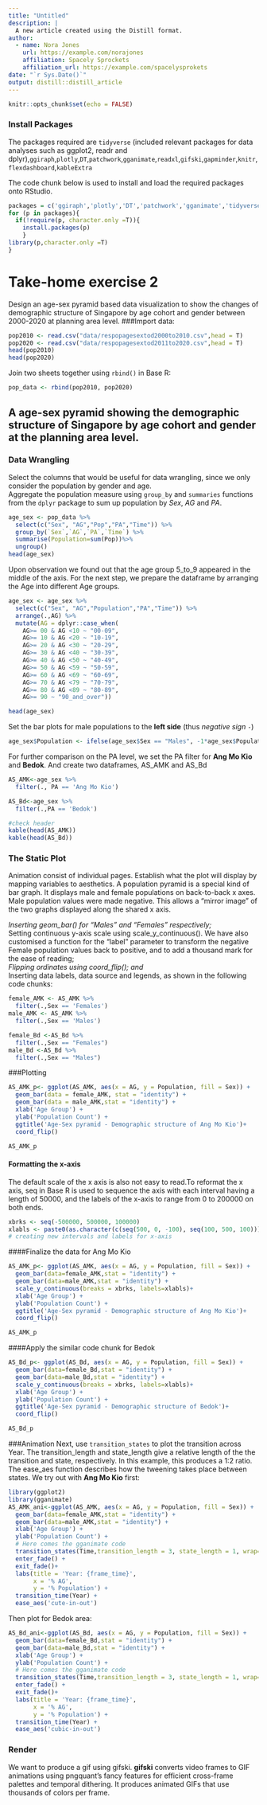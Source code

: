 ```yaml
---
title: "Untitled"
description: |
  A new article created using the Distill format.
author:
  - name: Nora Jones 
    url: https://example.com/norajones
    affiliation: Spacely Sprockets
    affiliation_url: https://example.com/spacelysprokets
date: "`r Sys.Date()`"
output: distill::distill_article
---
```


```r
knitr::opts_chunk$set(echo = FALSE)
```

### Install Packages
The packages required are `tidyverse` (included relevant packages for data analyses such as ggplot2, readr and dplyr),`ggiraph`,`plotly`,`DT`,`patchwork`,`gganimate`,`readxl`,`gifski`,`gapminder`,`knitr`,`flexdashboard`,`kableExtra`

The code chunk below is used to install and load the required packages onto RStudio.
```r
packages = c('ggiraph','plotly','DT','patchwork','gganimate','tidyverse','readxl','gifski','gapminder','knitr','flexdashboard')
for (p in packages){
  if(!require(p, character.only =T)){
    install.packages(p)
    }
library(p,character.only =T)
}
```

# **Take-home exercise 2**
Design an age-sex pyramid based data visualization to show the changes of demographic structure of Singapore by age cohort and gender between 2000-2020 at planning area level.
###Import data:
```r
pop2010 <- read.csv("data/respopagesextod2000to2010.csv",head = T)
pop2020 <- read.csv("data/respopagesextod2011to2020.csv",head = T)
head(pop2010)
head(pop2020)
```
Join two sheets together using `rbind()` in Base R:
```r
pop_data <- rbind(pop2010, pop2020)
```

## A age-sex pyramid showing the demographic structure of Singapore by age cohort and gender at the planning area level. 
### Data Wrangling  
Select the columns that would be useful for data wrangling, since we only consider the population by gender and age.<br>
Aggregate the population measure using `group_by` and `summaries` functions from the `dplyr` package to sum up population by *Sex*, *AG* and *PA*. <Edit later> 

```r
age_sex <- pop_data %>% 
  select(c("Sex", "AG","Pop","PA","Time")) %>%
  group_by(`Sex`,`AG`,`PA`,`Time`) %>% 
  summarise(Population=sum(Pop))%>%
  ungroup()
head(age_sex)
```

Upon observation we found out that the age group 5_to_9 appeared in the middle of the axis. For the next step, we prepare the dataframe by arranging the Age into different Age groups.

```r
age_sex <- age_sex %>%
  select(c("Sex", "AG","Population","PA","Time")) %>%
  arrange(.,AG) %>%
  mutate(AG = dplyr::case_when(
    AG>= 00 & AG <10 ~ "00-09",
    AG>= 10 & AG <20 ~ "10-19",
    AG>= 20 & AG <30 ~ "20-29",
    AG>= 30 & AG <40 ~ "30-39",
    AG>= 40 & AG <50 ~ "40-49",   
    AG>= 50 & AG <59 ~ "50-59",
    AG>= 60 & AG <69 ~ "60-69",
    AG>= 70 & AG <79 ~ "70-79",
    AG>= 80 & AG <89 ~ "80-89",
    AG>= 90 ~ "90_and_over"))

head(age_sex)
```
Set the bar plots for male populations to the **left side** (thus *negative sign* `-`)  
```r
age_sex$Population <- ifelse(age_sex$Sex == "Males", -1*age_sex$Population, age_sex$Population)
```
For further comparison on the PA level, we set the PA filter for **Ang Mo Kio** and **Bedok**. And create two dataframes, AS_AMK and AS_Bd
```r
AS_AMK<-age_sex %>%
  filter(., PA == 'Ang Mo Kio')

AS_Bd<-age_sex %>%
  filter(.,PA == 'Bedok')

#check header
kable(head(AS_AMK))
kable(head(AS_Bd))
```

### The Static Plot
Animation consist of individual pages. 
Establish what the plot will display by mapping variables to aesthetics. A population pyramid is a special kind of bar graph. It displays male and female populations on back-to-back x axes. <br>
Male population values were made negative. This allows a “mirror image” of the two graphs displayed along the shared x axis. <br>

*Inserting geom_bar() for “Males” and “Females” respectively;<br>
*Setting continuous y-axis scale using scale_y_continuous(). We have also customised a function for the “label” parameter to transform the negative Female population values back to positive, and to add a thousand mark for the ease of reading;<br>
*Flipping ordinates using coord_flip(); and<br>
*Inserting data labels, data source and legends, as shown in the following code chunks:
```r
female_AMK <- AS_AMK %>%
  filter(.,Sex == 'Females')
male_AMK <- AS_AMK %>%
  filter(.,Sex == 'Males')

female_Bd <-AS_Bd %>% 
  filter(.,Sex == "Females")
male_Bd <-AS_Bd %>%
  filter(.,Sex == "Males")
```

###Plotting
```r
AS_AMK_p<- ggplot(AS_AMK, aes(x = AG, y = Population, fill = Sex)) + 
  geom_bar(data = female_AMK, stat = "identity") +
  geom_bar(data = male_AMK,stat = "identity") + 
  xlab('Age Group') + 
  ylab('Population Count') + 
  ggtitle('Age-Sex pyramid - Demographic structure of Ang Mo Kio')+
  coord_flip()

AS_AMK_p
```

#### Formatting the x-axis
The default scale of the x axis is also not easy to read.To reformat the x axis, seq in Base R is used to sequence the axis with each interval having a length of 50000, and the labels of the x-axis to range from 0 to 200000 on both ends.

```r
xbrks <- seq(-500000, 500000, 100000)
xlabls <- paste0(as.character(c(seq(500, 0, -100), seq(100, 500, 100))), "k")
# creating new intervals and labels for x-axis
```
####Finalize the data for Ang Mo Kio
```r
AS_AMK_p<- ggplot(AS_AMK, aes(x = AG, y = Population, fill = Sex)) + 
  geom_bar(data=female_AMK,stat = "identity") +
  geom_bar(data=male_AMK,stat = "identity") + 
  scale_y_continuous(breaks = xbrks, labels=xlabls)+
  xlab('Age Group') + 
  ylab('Population Count') + 
  ggtitle('Age-Sex pyramid - Demographic structure of Ang Mo Kio')+
  coord_flip()

AS_AMK_p
```
####Apply the similar code chunk for Bedok
```r
AS_Bd_p<- ggplot(AS_Bd, aes(x = AG, y = Population, fill = Sex)) + 
  geom_bar(data=female_Bd,stat = "identity") +
  geom_bar(data=male_Bd,stat = "identity") + 
  scale_y_continuous(breaks = xbrks, labels=xlabls)+
  xlab('Age Group') + 
  ylab('Population Count') + 
  ggtitle('Age-Sex pyramid - Demographic structure of Bedok')+
  coord_flip()

AS_Bd_p
```

###Animation
Next, use `transition_states` to plot the transition across Year. The transition_length and state_length give a relative length of the the transition and state, respectively. In this example, this produces a 1:2 ratio. The ease_aes function describes how the tweening takes place between states.
We try out with **Ang Mo Kio** first:

```r
library(ggplot2)
library(gganimate)
AS_AMK_ani<-ggplot(AS_AMK, aes(x = AG, y = Population, fill = Sex)) + 
  geom_bar(data=female_AMK,stat = "identity") +
  geom_bar(data=male_AMK,stat = "identity") + 
  xlab('Age Group') + 
  ylab('Population Count') + 
  # Here comes the gganimate code
  transition_states(Time,transition_length = 3, state_length = 1, wrap=TRUE) +
  enter_fade() +
  exit_fade()+
  labs(title = 'Year: {frame_time}', 
       x = '% AG', 
       y = '% Population') +
  transition_time(Year) +
  ease_aes('cute-in-out')

```

Then plot for Bedok area:<br>
```r
AS_Bd_ani<-ggplot(AS_Bd, aes(x = AG, y = Population, fill = Sex)) + 
  geom_bar(data=female_Bd,stat = "identity") +
  geom_bar(data=male_Bd,stat = "identity") + 
  xlab('Age Group') + 
  ylab('Population Count') + 
  # Here comes the gganimate code
  transition_states(Time,transition_length = 3, state_length = 1, wrap=TRUE) +
  enter_fade() +
  exit_fade()+
  labs(title = 'Year: {frame_time}', 
       x = '% AG', 
       y = '% Population') +
  transition_time(Year) +
  ease_aes('cubic-in-out')

```

### Render
We want to produce a gif using gifski. **gifski** converts video frames to GIF animations using pngquant's fancy features for efficient cross-frame palettes and temporal dithering. It produces animated GIFs that use thousands of colors per frame.